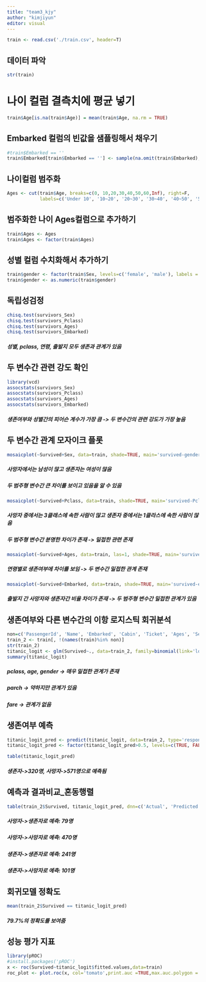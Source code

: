 ```yaml
---
title: "team3_kjy"
author: "kimjiyun"
editor: visual
---
```

```r
train <- read.csv('./train.csv', header=T)
```

## 데이터 파악
```r
str(train)
```

# 나이 컬럼 결측치에 평균 넣기
```r
train$Age[is.na(train$Age)] = mean(train$Age, na.rm = TRUE)
```

## Embarked 컬럼의 빈값을 샘플링해서 채우기
```r
#train$Embarked == ''
train$Embarked[train$Embarked == ''] <- sample(na.omit(train$Embarked), 2)
```

## 나이컬럼 범주화
```r
Ages <- cut(train$Age, breaks=c(0, 10,20,30,40,50,60,Inf), right=F, 
            labels=c('Under 10', '10~20', '20~30', '30~40', '40~50', '50~60', 'over 60'))
```

## 범주화한 나이 Ages컬럼으로 추가하기
```r
train$Ages <- Ages
train$Ages <- factor(train$Ages)
```

## 성별 컬럼 수치화해서 추가하기
```r
train$gender <- factor(train$Sex, levels=c('female', 'male'), labels = c(0, 1))
train$gender <- as.numeric(train$gender)
```


## 독립성검정
```r
chisq.test(survivors_Sex)
chisq.test(survivors_Pclass)
chisq.test(survivors_Ages)
chisq.test(survivors_Embarked)
```
##### 성별, pclass, 연령, 출발지 모두 생존과 관계가 있음


## 두 변수간 관련 강도 확인
```r
library(vcd)
assocstats(survivors_Sex)
assocstats(survivors_Pclass)
assocstats(survivors_Ages)
assocstats(survivors_Embarked)
```
##### 생존여부와 성별간의 피어슨 계수가 가장 큼 -> 두 변수간의 관련 강도가 가장 높음


## 두 변수간 관계 모자이크 플롯
```r
mosaicplot(~Survived+Sex, data=train, shade=TRUE, main='survived-gender')
```
##### 사망자에서는 남성이 많고 생존자는 여성이 많음
##### 두 범주형 변수간 큰 차이를 보이고 있음을 알 수 있음 

```r
mosaicplot(~Survived+Pclass, data=train, shade=TRUE, main='survived-Pclass')
```
##### 사망자 중에서는 3클래스에 속한 사람이 많고 생존자 중에서는 1클라스에 속한 사람이 많음
##### 두 범주형 변수간 분명한 차이가 존재 -> 밀접한 관련 존재

```r
mosaicplot(~Survived+Ages, data=train, las=1, shade=TRUE, main='survived-age')
```
##### 연령별로 생존여부에 차이를 보임 -> 두 변수간 밀접한 관계 존재

```r
mosaicplot(~Survived+Embarked, data=train, shade=TRUE, main='survived-embarked')
```
##### 출발지 간 사망자와 생존자간 비율 차이가 존재 -> 두 범주형 변수간 밀접한 관계가 있음


## 생존여부와 다른 변수간의 이항 로지스틱 회귀분석
```r
non=c('PassengerId', 'Name', 'Embarked', 'Cabin', 'Ticket', 'Ages', 'Sex', 'SibSp')
train_2 <- train[, !(names(train)%in% non)]
str(train_2)
titanic_logit <- glm(Survived~., data=train_2, family=binomial(link='logit'))
summary(titanic_logit)
```
##### pclass, age, gender -> 매우 밀접한 관계가 존재
##### parch -> 약하지만 관계가 있음
##### fare -> 관계가 없음

## 생존여부 예측
```r
titanic_logit_pred <- predict(titanic_logit, data=train_2, type='response')
titanic_logit_pred <- factor(titanic_logit_pred>0.5, levels=c(TRUE, FALSE), labels=c(1, 0))

table(titanic_logit_pred)
```
##### 생존자->320명, 사망자->571명으로 예측됨


## 예측과 결과비교_혼동행렬
```r
table(train_2$Survived, titanic_logit_pred, dnn=c('Actual', 'Predicted'))
```
##### 사망자->생존자로 예측: 79명
##### 사망자->사망자로 예측: 470명
##### 생존자->생존자로 예측: 241명
##### 생존자->사망자로 예측: 101명


## 회귀모델 정확도
```r
mean(train_2$Survived == titanic_logit_pred)
```
##### 79.7%의 정확도를 보여줌


## 성능 평가 지표
```r
library(pROC)
#install.packages('pROC')
x <- roc(Survived~titanic_logit$fitted.values,data=train)
roc_plot <- plot.roc(x, col='tomato',print.auc =TRUE,max.auc.polygon = TRUE)
```


